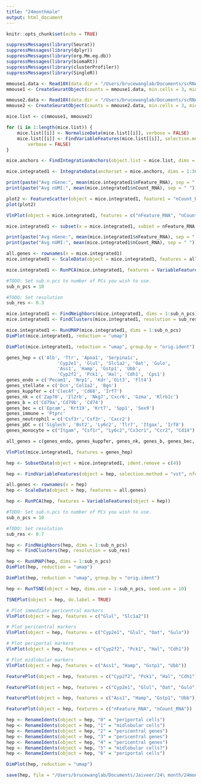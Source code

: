 ```yaml
---
title: "24monthmale"
output: html_document
---
```


```r
knitr::opts_chunk$set(echo = TRUE)
```


```r
suppressMessages(library(Seurat))
suppressMessages(library(dplyr))
suppressMessages(library(org.Mm.eg.db))
suppressMessages(library(biomaRt))
suppressMessages(library(clusterProfiler))
suppressMessages(library(SingleR))
```


```r
mmouse1.data <- Read10X(data.dir = "/Users/brucewanglab/Documents/scRNAseq_data/Maca_filtered/MACA_24m_M_HEPATOCYTES_58_filtered")
mmouse1 <- CreateSeuratObject(counts = mmouse1.data, min.cells = 3, min.features = 0, project = "mouse1")

mmouse2.data <- Read10X(data.dir = "/Users/brucewanglab/Documents/scRNAseq_data/Maca_filtered/MACA_24m_M_HEPATOCYTES_59_filtered")
mmouse2 <- CreateSeuratObject(counts = mmouse2.data, min.cells = 3, min.features = 0, project = "mouse2")
```

```r
mice.list <- c(mmouse1, mmouse2)
```

```r
for (i in 1:length(mice.list)) {
    mice.list[[i]] <- NormalizeData(mice.list[[i]], verbose = FALSE)
    mice.list[[i]] <- FindVariableFeatures(mice.list[[i]], selection.method = "vst", nfeatures = 2000, 
        verbose = FALSE)
}
```

```r
mice.anchors <- FindIntegrationAnchors(object.list = mice.list, dims = 1:30, k.filter = 142)
```

```r
mice.integrated1 <- IntegrateData(anchorset = mice.anchors, dims = 1:30)
```

```r
print(paste("Avg nGene:", mean(mice.integrated1$nFeature_RNA), sep = " "))
print(paste("Avg nUMI:", mean(mice.integrated1$nCount_RNA), sep = " "))
```

```r
plot2 <- FeatureScatter(object = mice.integrated1, feature1 = "nCount_RNA", feature2 = "nFeature_RNA")
plot(plot2)
```

```r
VlnPlot(object = mice.integrated1, features = c("nFeature_RNA", "nCount_RNA"), ncol = 3)
```

```r
mice.integrated1 <- subset(x = mice.integrated1, subset = nFeature_RNA > 100 & nFeature_RNA < 6000 & nCount_RNA > 100 & nCount_RNA < 40000)
```

```r
print(paste("Avg nGene:", mean(mice.integrated1$nFeature_RNA), sep = " "))
print(paste("Avg nUMI:", mean(mice.integrated1$nCount_RNA), sep = " "))
```

```r
all.genes <- rownames(x = mice.integrated1)
mice.integrated1 <- ScaleData(object = mice.integrated1, features = all.genes)
```

```r
mice.integrated1 <- RunPCA(mice.integrated1, features = VariableFeatures(object = mice.integrated1))
```

```r
#TODO: Set sub.n.pcs to number of PCs you wish to use.
sub_n_pcs = 10

#TODO: Set resolution 
sub_res <- 0.3

mice.integrated1 <- FindNeighbors(mice.integrated1, dims = 1:sub_n_pcs)
mice.integrated1 <- FindClusters(mice.integrated1, resolution = sub_res)
```

```r
mice.integrated1 <- RunUMAP(mice.integrated1, dims = 1:sub_n_pcs)
DimPlot(mice.integrated1, reduction = "umap")
```

```r
DimPlot(mice.integrated1, reduction = "umap", group.by = "orig.ident")
```


```r
genes_hep = c('Alb', 'Ttr', 'Apoa1', 'Serpina1c', 
                   'Cyp2e1', 'Glul', 'Slc1a2', 'Oat', 'Gulo',
                   'Ass1', 'Hamp', 'Gstp1', 'Ubb',
                   'Cyp2f2', 'Pck1', 'Hal', 'Cdh1', 'Cps1')
genes_endo = c('Pecam1', 'Nrp1', 'Kdr','Oit3', 'Flt4')
genes_stellate = c('Dcn','Col1a2', 'Bgn')
genes_kuppfer = c('Clec4f', 'Cd68', 'Irf7')
genes_nk = c('Zap70', 'Il2rb', 'Nkg7','Cxcr6', 'Gzma', 'Klrb1c')
genes_b = c('Cd79a','Cd79b', 'Cd74')
genes_bec = c('Epcam', 'Krt19', 'Krt7', 'Spp1', 'Sox9')
genes_immune = 'Ptprc'
genes_neutrophil = c('Csf3r','Csf3r', 'Cxcr2')
genes_pDC = c('Siglech', 'Bst2', 'Ly6c2', 'Tlr7', 'Itgax', 'Irf8')
genes_monocyte = c("Itgam", "Csf1r", "Ly6c2","Cx3cr1", "Ccr2", "Cd14")

all_genes = c(genes_endo, genes_kuppfer, genes_nk, genes_b, genes_bec, genes_immune, genes_stellate)
```

```r
VlnPlot(mice.integrated1, features = genes_hep)
```

```r
hep <- SubsetData(object = mice.integrated1, ident.remove = c(4))
```

```r
hep <- FindVariableFeatures(object = hep, selection.method = "vst", nfeatures = 2000)
```

```r
all.genes <- rownames(x = hep)
hep <- ScaleData(object = hep, features = all.genes)
```

```r
hep <- RunPCA(hep, features = VariableFeatures(object = hep))
```

```r
#TODO: Set sub.n.pcs to number of PCs you wish to use.
sub_n_pcs = 10

#TODO: Set resolution 
sub_res <- 0.7

hep <- FindNeighbors(hep, dims = 1:sub_n_pcs)
hep <- FindClusters(hep, resolution = sub_res)
```

```r
hep <- RunUMAP(hep, dims = 1:sub_n_pcs)
DimPlot(hep, reduction = "umap")
```

```r
DimPlot(hep, reduction = "umap", group.by = "orig.ident")
```

```r
hep <- RunTSNE(object = hep, dims.use = 1:sub_n_pcs, seed.use = 10)
```

```r
TSNEPlot(object = hep, do.label = TRUE)
```

```r
# Plot immediate pericentral markers
VlnPlot(object = hep, features = c("Glul", "Slc1a2"))
```

```r
# Plot pericentral markers
VlnPlot(object = hep, features = c("Cyp2e1", "Glul", "Oat", "Gulo"))
```

```r
# Plot periportal markers
VlnPlot(object = hep, features = c("Cyp2f2", "Pck1", "Hal", "Cdh1"))
```

```r
# Plot midlobular markers
VlnPlot(object = hep, features = c("Ass1", "Hamp", "Gstp1", "Ubb"))
```

```r
FeaturePlot(object = hep, features = c("Cyp2f2", "Pck1", "Hal", "Cdh1"))
```

```r
FeaturePlot(object = hep, features = c("Cyp2e1", "Glul", "Oat", "Gulo"))
```

```r
FeaturePlot(object = hep, features = c("Ass1", "Hamp", "Gstp1", "Ubb"))
```

```r
FeaturePlot(object = hep, features = c("nFeature_RNA", "nCount_RNA"))
```

```r
hep <- RenameIdents(object = hep, "0" = "periportal cells")
hep <- RenameIdents(object = hep, "1" = "midlobular cells")
hep <- RenameIdents(object = hep, "2" = "pericentral genes")
hep <- RenameIdents(object = hep, "3" = "pericentral genes")
hep <- RenameIdents(object = hep, "4" = "pericentral genes")
hep <- RenameIdents(object = hep, "5" = "midlobular cells?")
hep <- RenameIdents(object = hep, "6" = "periportal cells")
```


```r
DimPlot(hep, reduction = "umap")
```

```r
save(hep, file = "/Users/brucewanglab/Documents/Jaiveer/24\ month/24monthmale.Robj")
```

```r

```










































